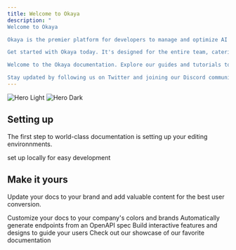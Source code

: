 ```yaml
---
title: Welcome to Okaya
description: "
Welcome to Okaya

Okaya is the premier platform for developers to manage and optimize AI prompts, all in one web platform. With Okaya, you can take control of your prompts through our intuitive web interface. Decide which AI model to use, choose the best question or prompt, track your expenses per prompt, and discover correlations between prompts. Plus, enjoy the convenience of version history to keep your prompts up-to-date.

Get started with Okaya today. It's designed for the entire team, catering to both software engineers and non-technical project managers.

Welcome to the Okaya documentation. Explore our guides and tutorials to efficiently monitor, observe, and evaluate your prompts using Okaya.

Stay updated by following us on Twitter and joining our Discord community."
---
```


<img
  className="block dark:hidden"
  src="/images/hero-light.svg"
  alt="Hero Light"
/>
<img
  className="hidden dark:block"
  src="/images/hero-dark.svg"
  alt="Hero Dark"
/>

## Setting up

The first step to world-class documentation is setting up your editing environnments.

<CardGroup cols={2}>
  <Card
    title="Quick Start"
    icon="pen-to-square"
    href="https://mintlify.com/docs/quickstart"
  >
     set up locally for easy development
  </Card>
</CardGroup>

## Make it yours

Update your docs to your brand and add valuable content for the best user conversion.

<CardGroup cols={2}>
  <Card
    title="Customize Style"
    icon="palette"
    href="https://mintlify.com/docs/settings/global"
  >
    Customize your docs to your company's colors and brands
  </Card>
  <Card
    title="Reference APIs"
    icon="code"
    href="https://mintlify.com/docs/api-playground/openapi"
  >
    Automatically generate endpoints from an OpenAPI spec
  </Card>
  <Card
    title="Add Components"
    icon="screwdriver-wrench"
    href="https://mintlify.com/docs/components/accordion"
  >
    Build interactive features and designs to guide your users
  </Card>
  <Card
    title="Get Inspiration"
    icon="stars"
    href="https://mintlify.com/showcase"
  >
    Check out our showcase of our favorite documentation
  </Card>
</CardGroup>
